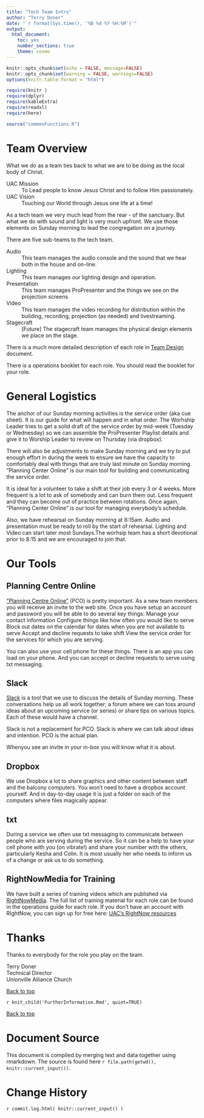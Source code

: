 ```yaml
---
title: "Tech Team Intro"
author: "Terry Doner"
date: "`r format(Sys.time(), '%B %d %Y %H:%M')`"
output:
  html_document:
    toc: yes
    number_sections: true
    theme: cosmo
---
```


```r
knitr::opts_chunk$set(echo = FALSE, message=FALSE)
knitr::opts_chunk$set(warning = FALSE, warnings=FALSE)
options(knitr.table.format = "html") 
```

```r
require(knitr )
require(dplyr)
require(kableExtra)
require(readxl)
require(here)
```

```r
source("commonFunctions.R")
```

# Team Overview
 
What we do as a team ties back to what we are to be doing as the local body of Christ. 

UAC Mission
: To Lead people to know Jesus Christ and to follow Him passionately.

UAC Vision
:   Touching our World through Jesus one life at a time!
 
As a tech team we very much lead from the rear - of the sanctuary. But what we do with sound and light is very much upfront. We use those elements on Sunday morning to lead the congregation on a journey. 
 
There are five sub-teams to the tech team.

Audio
: This team manages the audio console and the sound that we hear both in the house and on-line. 

Lighting
: This team manages our lighting design and operation. 

Presentation
: This team manages ProPresenter and the things we see on the projection screens

Video
: This team manages the video recording for distribution within the building, recording, projection (as needed) and livestreaming.

Stagecraft
: [Future] The stagecraft team manages the physical design elements we place on the stage. 
 
There is a much more detailed description of each role in [Team Design](./TeamDesign.html) document.

There is a operations booklet for each role. You should read the booklet for your role. 
 
# General Logistics
 
The anchor of our Sunday morning activities is the service order (aka cue sheet). It is our guide for what will happen and in what order. The Worhship Leader tries to get a solid draft of the service order by mid-week (Tuesday or Wednesday) so we can assemble the ProPresenter Playlist details and give it to Worship Leader to review on Thursday (via dropbox). 

There will also be adjustments to make Sunday morning and we try to put enough effort in during the week to ensure we have the capacity to comfortably deal with things that are truly last minute on Sunday morning. "Planning Center Online” is our main tool for building and communicating the service order.
 
It is ideal for a volunteer to take a shift at their job every 3 or 4 weeks. More frequent is a lot to ask of somebody and can burn them out. Less frequent and they can become out of practice between rotations. Once again, "Planning Center Online” is our tool for managing everybody’s schedule.
 
Also, we have rehearsal on Sunday morning at 8:15am. Audio and presentation must be ready to roll by the start of rehearsal. Lighting and Video can start later most Sundays.The worhsip team has a short devotional prior to 8:15 and we are encouraged to join that. 
 
# Our Tools

## Planning Centre Online
 
["Planning Centre Online”](https://www.planningcenteronline.com) (PCO) is pretty important. As a new team members you will receive an invite to the web site. Once you have setup an account and password you will be able to do several key things:
Manage your contact information
Configure things like how often you would like to serve
Block out dates on the calendar for dates when you are not available to serve
Accept and decline requests to take shift
View the service order for the services for which you are serving.
 
You can also use your cell phone for these things. There is an app you can load on your phone. And you can accept or decline requests to serve using txt messaging.
 
## Slack
 
[Slack](https://unionvillealliance.slack.com) is a tool that we use to discuss the details of Sunday morning. These conversations help us all work together; a forum where we can toss around ideas about an upcoming service (or series) or share tips on various topics. Each of these would have a channel. 
 
Slack is not a replacement for PCO. Slack is where we can talk about ideas and intention. PCO is the actual plan. 
 
Whenyou see an invite in your in-box you will know what it is about. 

## Dropbox

We use Dropbox a lot to share graphics and other content between staff and the balcony computers. You won't need to have a dropbox account yourself. And in day-to-day usage it is just a folder on each of the computers where files magically appear. 
 
## txt
 
During a service we often use txt messaging to communicate between people who are serving during the service. So it can be a help to have your cell phone with you (on vibrate!) and share your number with the others, particularly Kesha and Colin. It is most usually her who needs to inform us of a change or ask us to do something.

## RightNowMedia for Training

We have built a series of training videos which are published via [RightNowMedia](https://www.rightnowmedia.org/trainingv2/mytraining). The full list of training material for each role can be found in the operations guide for each role.   If you don't have an account with RIghtNow, you can sign up for free here: [UAC's RightNow resources](https://uachome.org/rightnow)
 
# Thanks
Thanks to everybody for the role you play on the team. 

Terry Doner<br/>
Technical Director<br/>
Unionville Alliance Church<br/>

[Back to top](#top)

`r knit_child('FurtherInformation.Rmd', quiet=TRUE)`

[Back to top](#top)

<div style="page-break-after: always;"/> 

# Document Source
This document is compiled by merging text and data together using rmarkdown. The source is found here `r file.path(getwd(), knitr::current_input())`.

# Change History

`r commit.log.html( knitr::current_input() )`
